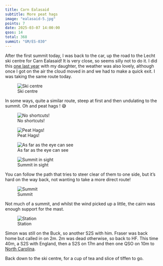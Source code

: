 ```yaml
---
title: Carn Ealasaid
subtitle: More peat hags
image: "ealasaid-5.jpg"
points: 7
date: 2025-03-07 14:00:00
qsos: 14
total: 368
summit: "GM/ES-030"
---
```


After the first summit today, I was back to the car, up the road to the Lecht ski centre for Carn Ealasaid! It is very close, so seems silly not to do it. I did this [one last year](https://gm5alx.uk/sota/2024/gm-es-030/) with my daughter, the weather was also lovely, although once I got on the air the cloud moved in and we had to make a quick exit. I was taking the same route today.

![Ski centre](ealasaid-10.jpg)

In some ways, quite a similar route, steep at first and then undulating to the summit. Oh and peat hags ! 😅

![No shortcuts!](ealasaid-8.jpg)

![Peat Hags!](ealasaid-1.jpg)

![As far as the eye can see](ealasaid-2.jpg)

![Summit in sight](ealasaid-9.jpg)

You can follow the path that tries to steer clear of them to one side, but it’s hard on the way back, not wanting to take a more direct route!

![Summit](ealasaid-6.jpg)

Not much of a summit, and whilst the wind picked up a little, the cairn was enough support for the mast.

![Station](ealasaid-4.jpg)

Simon was still on the Buck, so another S2S with him. Fraser was back home but called in on 2m. 2m was dead otherwise, so back to HF. This time 40m, a S2S with England, then a S2S on 17m and then one QSO on 10m to [North Carolina](https://www.qrz.com/db/N4EX).

Back down to the ski centre, for a cup of tea and slice of tiffen to go.
